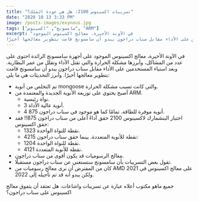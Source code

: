 ```yaml
---
title: "تسريبات اكسينوس 2100: هل هي عودة الملك؟"
date: "2020 10 13 3:33 PM"
image: /posts-images/exynous.jpg
tags: ["سامسونج", "اكسينوس", "ARM"]
excerpt: "في الآونة الأخيرة، معالج اكسينوس الموجود
على أجهزة سامسونج الرائدة احتوى على عدد من المشاكل، وأبرزها مشكلة الحرارة والتي تقتل الأداء وتقلل من عمر البطارية. وبعد استياء المستخدمين على الأداء مقابل سناب دراجون يبدو أن سامسونج قامت بتطوير معالجها أخيرًا."
---
```


في الآونة الأخيرة، معالج اكسينوس الموجود
على أجهزة سامسونج الرائدة احتوى على عدد من المشاكل، وأبرزها مشكلة الحرارة والتي تقتل الأداء وتقلل من عمر البطارية. وبعد استياء المستخدمين على الأداء مقابل سناب دراجون يبدو أن سامسونج قامت بتطوير معالجها أخيرًا. وأبرز التحديثات هي ما يلي:

- تم التخلص من أنوية mongoose والتي كانت تسبب مشكلة الحرارة.
- أصبح يحتوي على توزيعة الأنوية الجديدة والمعتمدة من ARM.
  - نواة رئيسية.
  - 3 أنوية عالية الأداة.
  - 4 أنوية موفرة للطاقة.
    تمامًا كما هو موجود في سناب دراجون 875.
- اختبار البنشمارك لاكسينوس 2100 حقق أداءً أعلى من سناب دراجون 875!!
  فقد حقق اكسينوس:
  - 1323 نقطة للنواة الواحدة.
  - 4215 نقطة للأنوية المتعددة.
    بينما حقق سناب دراجون:
  - 1204 نقطة للنواة الواحدة.
  - 4121 نقطة للأنوية المتعددة.
- معالج الرسوميات قد يكون أقوى من سناب دراجون.
- تقول بعض التسريبات بأن سامسونج ستستغني عن سناب دراجون مستقبلًا.
- كان من المفترض أن نرى معالج رسوميات من AMD على معالج اكسينوس في 2021 ولكن يبدو أنه قد تم تأجيله إلى 2022.

جميع ماهو مكتوب أعلاه عبارة عن تسريبات واشاعات. هل تعتقد أن يتفوق معالج اكسينوس على سناب دراجون؟
